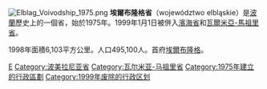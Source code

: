 [[File:Elblag_Voivodship_1975.png|right]]
'''埃爾布隆格省'''（województwo elbląskie）是[[波蘭|波蘭]]歷史上的一個省，始於1975年。1999年1月1日被併入[[濱海省_(波蘭)|濱海省]]和[[瓦爾米亞-馬祖里省|瓦爾米亞-馬祖里省]]。

1998年面積6,103平方公里。人口495,100人。首府[[埃爾布隆格|埃爾布隆格]]。

[[Category:波蘭省份_(1975-1998)|E]]
[[Category:波美拉尼亚省|Category:波美拉尼亚省]]
[[Category:瓦尔米亚-马祖里省|Category:瓦尔米亚-马祖里省]]
[[Category:1975年建立的行政區劃|Category:1975年建立的行政區劃]]
[[Category:1999年废除的行政区划|Category:1999年废除的行政区划]]
